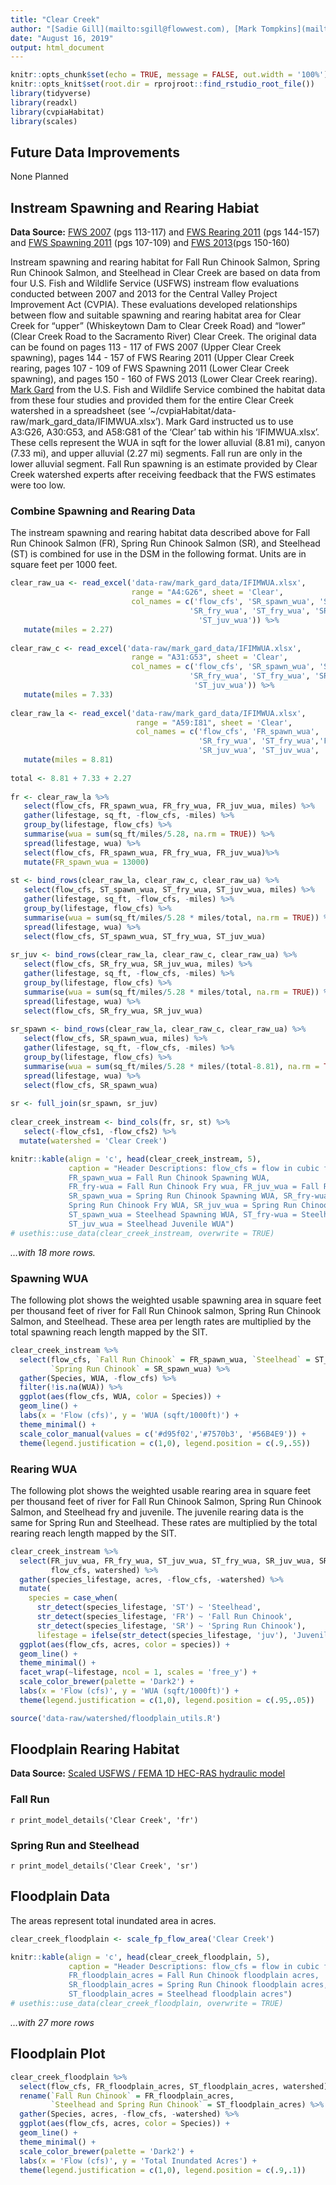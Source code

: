 ```yaml
---
title: "Clear Creek"
author: "[Sadie Gill](mailto:sgill@flowwest.com), [Mark Tompkins](mailto:mtompkins@flowwest.com), [Erin Cain](ecain@flowwest.com)"
date: "August 16, 2019"
output: html_document
---
```

```r
knitr::opts_chunk$set(echo = TRUE, message = FALSE, out.width = '100%')
knitr::opts_knit$set(root.dir = rprojroot::find_rstudio_root_file())
library(tidyverse)
library(readxl)
library(cvpiaHabitat)
library(scales)
```
## Future Data Improvements
None Planned 

## Instream Spawning and Rearing Habiat
**Data Source:** [FWS 2007](https://www.fws.gov/lodi/instream-flow/Documents/Clear%20Creek%20Whiskeytown%20to%20Clear%20Creek%20Br%20spawning%20final%20report.pdf){target="_blank"} (pgs 113-117) and [FWS Rearing 2011](https://www.fws.gov/lodi/instream-flow/Documents/Clear%20Creek%20Whiskeytown%20to%20Clear%20Creek%20Br%20rearing%20final%20report.pdf){target="_blank"} (pgs 144-157) and [FWS Spawning 2011](https://www.fws.gov/lodi/instream-flow/Documents/Clear%20Creek%20Lower%20Spawning%20Final%20Report.pdf){target="_blank"} (pgs 107-109) and [FWS 2013](https://www.fws.gov/lodi/instream-flow/Documents/Clear%20Creek%20Lower%20Rearing%20Final%20Report-1.pdf){target="_blank"}(pgs 150-160)    


Instream spawning and rearing habitat for Fall Run Chinook Salmon, Spring Run Chinook Salmon, and Steelhead in Clear Creek are based on data from four U.S. Fish and Wildlife Service (USFWS) instream flow evaluations conducted between 2007 and 2013 for the Central Valley Project Improvement Act (CVPIA). These evaluations developed relationships between flow and suitable spawning and rearing habitat area for Clear Creek for "upper" (Whiskeytown Dam to Clear Creek Road) and "lower" (Clear Creek Road to the Sacramento River) Clear Creek. The original data can be found on pages 113 - 117 of FWS 2007 (Upper Clear Creek spawning), pages 144 - 157 of FWS Rearing 2011 (Upper Clear Creek rearing, pages 107 - 109 of FWS Spawning 2011 (Lower Clear Creek spawning), and pages 150 - 160 of FWS 2013 (Lower Clear Creek rearing). [Mark Gard](mailto:mark_gard@fws.gov) from the U.S. Fish and Wildlife Service combined the habitat data from these four studies and provided them for the entire Clear Creek watershed in a spreadsheet (see ‘~/cvpiaHabitat/data-raw/mark_gard_data/IFIMWUA.xlsx’). Mark Gard instructed us to use A3:G26, A30:G53, and A58:G81 of the 'Clear' tab within his 'IFIMWUA.xlsx'. These cells represent the WUA in sqft for the lower alluvial (8.81 mi), canyon (7.33 mi), and upper alluvial (2.27 mi) segments. Fall run are only in the lower alluvial segment. Fall Run spawning is an estimate provided by Clear Creek watershed experts after receiving feedback that the FWS estimates were too low.

### Combine Spawning and Rearing Data
The instream spawning and rearing habitat data described above for Fall Run Chinook Salmon (FR), Spring Run Chinook Salmon (SR), and Steelhead (ST) is combined for use in the DSM in the following format. Units are in square feet per 1000 feet.   
```r
clear_raw_ua <- read_excel('data-raw/mark_gard_data/IFIMWUA.xlsx', 
                           range = "A4:G26", sheet = 'Clear', 
                           col_names = c('flow_cfs', 'SR_spawn_wua', 'ST_spawn_wua', 
                                        'SR_fry_wua', 'ST_fry_wua', 'SR_juv_wua', 
                                          'ST_juv_wua')) %>% 
   mutate(miles = 2.27)
 
clear_raw_c <- read_excel('data-raw/mark_gard_data/IFIMWUA.xlsx', 
                           range = "A31:G53", sheet = 'Clear',
                           col_names = c('flow_cfs', 'SR_spawn_wua', 'ST_spawn_wua', 
                                        'SR_fry_wua', 'ST_fry_wua', 'SR_juv_wua', 
                                         'ST_juv_wua')) %>% 
   mutate(miles = 7.33)
 
clear_raw_la <- read_excel('data-raw/mark_gard_data/IFIMWUA.xlsx', 
                            range = "A59:I81", sheet = 'Clear',
                            col_names = c('flow_cfs', 'FR_spawn_wua', 'ST_spawn_wua', 
                                          'SR_fry_wua', 'ST_fry_wua','FR_fry_wua', 
                                          'SR_juv_wua', 'ST_juv_wua', 'FR_juv_wua')) %>% 
   mutate(miles = 8.81)
 
total <- 8.81 + 7.33 + 2.27
 
fr <- clear_raw_la %>% 
   select(flow_cfs, FR_spawn_wua, FR_fry_wua, FR_juv_wua, miles) %>% 
   gather(lifestage, sq_ft, -flow_cfs, -miles) %>% 
   group_by(lifestage, flow_cfs) %>% 
   summarise(wua = sum(sq_ft/miles/5.28, na.rm = TRUE)) %>% 
   spread(lifestage, wua) %>% 
   select(flow_cfs, FR_spawn_wua, FR_fry_wua, FR_juv_wua)%>%
   mutate(FR_spawn_wua = 13000)
 
st <- bind_rows(clear_raw_la, clear_raw_c, clear_raw_ua) %>% 
   select(flow_cfs, ST_spawn_wua, ST_fry_wua, ST_juv_wua, miles) %>% 
   gather(lifestage, sq_ft, -flow_cfs, -miles) %>% 
   group_by(lifestage, flow_cfs) %>% 
   summarise(wua = sum(sq_ft/miles/5.28 * miles/total, na.rm = TRUE)) %>% 
   spread(lifestage, wua) %>% 
   select(flow_cfs, ST_spawn_wua, ST_fry_wua, ST_juv_wua) 
 
sr_juv <- bind_rows(clear_raw_la, clear_raw_c, clear_raw_ua) %>% 
   select(flow_cfs, SR_fry_wua, SR_juv_wua, miles) %>% 
   gather(lifestage, sq_ft, -flow_cfs, -miles) %>% 
   group_by(lifestage, flow_cfs) %>% 
   summarise(wua = sum(sq_ft/miles/5.28 * miles/total, na.rm = TRUE)) %>% 
   spread(lifestage, wua) %>% 
   select(flow_cfs, SR_fry_wua, SR_juv_wua) 
 
sr_spawn <- bind_rows(clear_raw_la, clear_raw_c, clear_raw_ua) %>% 
   select(flow_cfs, SR_spawn_wua, miles) %>% 
   gather(lifestage, sq_ft, -flow_cfs, -miles) %>%
   group_by(lifestage, flow_cfs) %>%
   summarise(wua = sum(sq_ft/miles/5.28 * miles/(total-8.81), na.rm = TRUE)) %>% 
   spread(lifestage, wua) %>% 
   select(flow_cfs, SR_spawn_wua) 
 
sr <- full_join(sr_spawn, sr_juv)
 
clear_creek_instream <- bind_cols(fr, sr, st) %>% 
   select(-flow_cfs1, -flow_cfs2) %>% 
  mutate(watershed = 'Clear Creek')

knitr::kable(align = 'c', head(clear_creek_instream, 5), 
             caption = "Header Descriptions: flow_cfs = flow in cubic feet per second,
             FR_spawn_wua = Fall Run Chinook Spawning WUA, 
             FR_fry-wua = Fall Run Chinook Fry wua, FR_juv_wua = Fall Run Chinook Juvenile WUA,
             SR_spawn_wua = Spring Run Chinook Spawning WUA, SR_fry-wua = 
             Spring Run Chinook Fry WUA, SR_juv_wua = Spring Run Chinook Juvenile WUA,
             ST_spawn_wua = Steelhead Spawning WUA, ST_fry-wua = Steelhead Fry WUA, 
             ST_juv_wua = Steelhead Juvenile WUA") 
# usethis::use_data(clear_creek_instream, overwrite = TRUE)
```

*...with 18 more rows.* 

### Spawning WUA 
The following plot shows the weighted usable spawning area in square feet per thousand feet of river for Fall Run Chinook salmon, Spring Run Chinook Salmon, and Steelhead. These area per length rates are multiplied by the total spawning reach length mapped by the SIT. 
```r

clear_creek_instream %>% 
  select(flow_cfs, `Fall Run Chinook` = FR_spawn_wua, `Steelhead` = ST_spawn_wua,
         `Spring Run Chinook` = SR_spawn_wua) %>% 
  gather(Species, WUA, -flow_cfs) %>% 
  filter(!is.na(WUA)) %>% 
  ggplot(aes(flow_cfs, WUA, color = Species)) +
  geom_line() +
  labs(x = 'Flow (cfs)', y = 'WUA (sqft/1000ft)') + 
  theme_minimal() + 
  scale_color_manual(values = c('#d95f02','#7570b3', '#56B4E9')) +
  theme(legend.justification = c(1,0), legend.position = c(.9,.55))

```

### Rearing WUA
The following plot shows the weighted usable rearing area in square feet per thousand feet of river for Fall Run Chinook Salmon, Spring Run Chinook Salmon, and Steelhead fry and juvenile. The juvenile rearing data is the same for Spring Run and Steelhead. These rates are multiplied by the total rearing reach length mapped by the SIT.
```r
clear_creek_instream %>% 
  select(FR_juv_wua, FR_fry_wua, ST_juv_wua, ST_fry_wua, SR_juv_wua, SR_fry_wua, 
         flow_cfs, watershed) %>%
  gather(species_lifestage, acres, -flow_cfs, -watershed) %>% 
  mutate(
    species = case_when( 
      str_detect(species_lifestage, 'ST') ~ 'Steelhead', 
      str_detect(species_lifestage, 'FR') ~ 'Fall Run Chinook',
      str_detect(species_lifestage, 'SR') ~ 'Spring Run Chinook'),
      lifestage = ifelse(str_detect(species_lifestage, 'juv'), 'Juvenile', 'Fry')) %>% 
  ggplot(aes(flow_cfs, acres, color = species)) +
  geom_line() +
  theme_minimal() +
  facet_wrap(~lifestage, ncol = 1, scales = 'free_y') +
  scale_color_brewer(palette = 'Dark2') +
  labs(x = 'Flow (cfs)', y = 'WUA (sqft/1000ft)') + 
  theme(legend.justification = c(1,0), legend.position = c(.95,.05))
```

```r
source('data-raw/watershed/floodplain_utils.R')
```

## Floodplain Rearing Habitat

**Data Source:** [Scaled USFWS / FEMA 1D HEC-RAS hydraulic model](https://s3-us-west-2.amazonaws.com/cvpiahabitat-r-package/cvpia-sit-model-inputs/CVPIA+Annual+Progress+Report+Fiscal+Year+2017.pdf){target="_blank"}

### Fall Run
`r print_model_details('Clear Creek', 'fr')`

### Spring Run and Steelhead
`r print_model_details('Clear Creek', 'sr')`

## Floodplain Data    
The areas represent total inundated area in acres.    
```r
clear_creek_floodplain <- scale_fp_flow_area('Clear Creek')

knitr::kable(align = 'c', head(clear_creek_floodplain, 5), 
             caption = "Header Descriptions: flow_cfs = flow in cubic feet per second,
             FR_floodplain_acres = Fall Run Chinook floodplain acres, 
             SR_floodplain_acres = Spring Run Chinook floodplain acres, 
             ST_floodplain_acres = Steelhead floodplain acres") 
# usethis::use_data(clear_creek_floodplain, overwrite = TRUE)
```

*...with 27 more rows*

## Floodplain Plot
```r
clear_creek_floodplain %>% 
  select(flow_cfs, FR_floodplain_acres, ST_floodplain_acres, watershed)%>%
  rename(`Fall Run Chinook` = FR_floodplain_acres, 
         `Steelhead and Spring Run Chinook` = ST_floodplain_acres) %>% 
  gather(Species, acres, -flow_cfs, -watershed) %>% 
  ggplot(aes(flow_cfs, acres, color = Species)) +
  geom_line() +
  theme_minimal() +
  scale_color_brewer(palette = 'Dark2') +
  labs(x = 'Flow (cfs)', y = 'Total Inundated Acres') +
  theme(legend.justification = c(1,0), legend.position = c(.9,.1))
```
